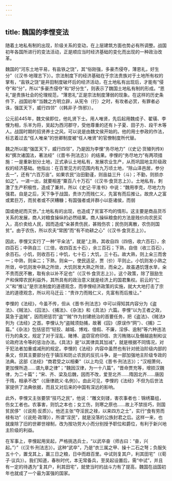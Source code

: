 ```yaml
---
---
---
```

title: 魏国的李悝变法
---



随着土地私有制的出现，阶级关系的变动，在上层建筑方面也势必有所调整。战国初年各国所进行的变法活动，正是顺应当时经济基础的变化而出现的一种政治改革。

魏国的“河东土地平易，有盐铁之饶”，其“俗刚强，多豪杰侵夺，薄恩礼，好生分”（《汉书·地理志下》）。宗法制度下的经济基础在于宗法贵族对于土地所有权的掌有，“盐铁之饶”是井田制度破坏后的经济活动，在土地私有出现后，才能有“侵夺”和“分”，所以“多豪杰侵夺”和“好分生”，则表示了魏国土地私有制的形成。“恩礼”是贵族社会的伦理规范，“薄恩礼”正是宗法制度薄弱的现象。在这样的历史条件下，战国初年“当魏之方明立辟，从宪令（行）之时，有攻者必赏，有罪者必诛，强匡天下，威行四邻”（《韩非子·饰邪》）。

公元前445年，魏文侯即位，他礼贤下士。用人唯贤，先后起用魏成子、翟璜、李悝为相，乐羊为将，吴起为西河郡守，受他尊重的还有卜子夏、田子方、段干木等人。战国时期的招贤养士之风，可以说是由魏文侯开始的。他的用士参政的作法，标志着过去“任人唯亲”的世卿制度被“任人唯贤”的官僚制度所代替。

魏之所以能“强匡天下，威行四邻”，乃是因为李悝“务尽地力”（《史记·货殖列传》）和“撰次诸国法，著法经”（《晋书·刑法志》）的结果。李悝的“务尽地力”有两项措施：一是重新划分土地，正式承认土地私有，发展农业生产，从而巩固地主阶级政权的经济基础。他指出：在百里见方的范围内有九万顷土地，“除山泽邑居，参分去一”，还有“六百万亩”。如果农民“治田勤谨，则亩益三升（斗）；不勤，则损亦如之”。一进一出，就要相差“粟百八十万石”（《汉书·食货志上》）。土地私有，刺激了生产积极性，造成了兼并。所以《史记·平淮书》中说：“魏用李克，尽地力为强君。自是之后，天下争于战国，贵诈力而贱仁义，先富有而后推让。故庶人之富或累巨万，而贫者或不厌糟糠；有国强者或并群小以臣诸侯，而弱

国或绝祀而灭世。”土地私有的出现，也造成了贫富不均的情形。这主要是商品货币关系的发展，商人对粮食操纵的必然结果。商人操纵粮食的方法是贱价向农民买入，高价卖给人民，因而造成“籴甚贵伤民，甚贱伤农；民伤则离散，农伤则国贫”。由于农伤，所以农夫“常困”而“有不劝耕之心”（《汉书·食货志上》）。

因此，李悝又实行了一种“平籴法”，就是“上熟，其收自四（四倍，收六百石），余四百石；中熟自三（三倍，收四百五十石），余三百石；下熟，自倍（收三百石），余百石。小饥，则收百石；中饥，七十石；大饥，三十石。故大熟，则上籴三而舍一；中熟，则籴二；下熟，则籴一，使民适足，贾（价）平则止。小饥则发小熟之所敛，中饥则发中熟之所敛，大饥则发大熟之所敛，而籴之。故虽遇饥馑水旱，籴不贵而民不散，取有余以补不足也”（《汉书·食货志上》）。这个政策，除了鼓励生产和保障农民利益外，其所具有的政治意义就是经济上的国君集权。前云的“仁义”和“推让”是宗法制度的道德观念，而李悝经济政策的实施，就大大地打击了宗法的道德观念，所以司马迁云：“贵诈力而贱仁义，先富有而后推让。”

李悝的《法经》，今虽不传，但从《晋书·刑法志》中可以得知其内容分为《盗法》、《贼法》、《囚法》、《捕法》、《杂法》和《具法》六篇。李悝“以为王者之政，莫急于盗贼”，因而把惩罚“盗”“贼”作为封建统治的首要任务，把《盗法》、《贼法》列为《法经》之首。李悝认为“盗贼须劾捕，故著《囚》（原误作“网”）、《捕》二篇。”《杂法》包括惩罚“轻狡、越城、博戏、借假、不廉，淫侈、逾制”等六种违法行为的条文，规定了对于淫乱、赌博、盗窃官府印信、贪污贿赂以及僭越逾制和议论政府法令等的惩治办法。《具法》是“以其律具其加减”，就是根据不同情况，对于犯法者加重或减刑的规定。李悝的《法经》内容中虽然也有针对统治阶级内部的条文，但其主要部分在于镇压和防止农民的反抗斗争，是一部加强地主阶级专政的法典。这部《法经》“商君受之以相秦”（以上均见《晋书·刑法志》）；“汉相萧何，更加悝所造……谓九章之律”；“魏因汉律，为一十八篇”，“晋命贾充等，增损汉魏律，为二十篇”；“宋、齐、梁及后魏，因而不改，爱至北齐……隋因北齐……唐因于隋，相承不改”（《唐律疏义·名例》）。由此可见，李悝的《法经》不但为后世法家提供了法典依据，而且又对后来的中国有深远的影响。

此外，李悝又主张要禁“技巧之民”，他说：“雕文刻镂，害农事者也：锦绣纂组，伤女工者也。农事害，则饥之本也；女工伤，则寒之原也……故上不禁技巧，则国贫民侈”（《说苑·反质》）。他还主张“夺淫民之禄，以来四方之士”，实行“食有劳而禄有功”（《说苑·政理》），所谓“淫民”，就是没落的公族封君之后。这样一来，也就废除了旧的世卿世禄制，改为按功劳大小而分别授予职位和爵位，有利于新兴地主阶级的利益。

在军事上，李悝起用吴起，严格挑选兵士，“以武卒奋（师古曰：“奋，兴起。”）”（《汉书·刑法志》）。这种“武卒”，乃是“衣三属之甲、操十二石之弩；负服矢五十个，置戈其上，赢三日之粮，日中而趋百里。中试则复其户，利其田宅”（《荀子·议兵》）。我们知道，春秋时代，本无常备兵，至吴起设置后，需“中试”，并且有一定的待遇为“复其户，利其田宅”，就使当时的战斗力有了提高，魏国在战国初年也就成了一个最为富强的国家。